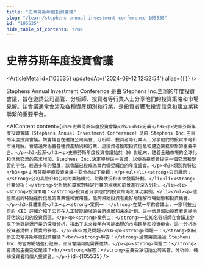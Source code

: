 ```yaml
---
title: "史蒂芬斯年度投資會議"
slug: "/learn/stephens-annual-investment-conference-105535"
id: "105535"
hide_table_of_contents: true
---
```



# 史蒂芬斯年度投資會議

<ArticleMeta id={105535} updatedAt={'2024-09-12 12:52:54'} alias={`[]`} />
<div className='border-solid border-b border-t-0 my-4 border-[var(--ifm-color-gray-300)]' />

Stephens Annual Investment Conference 是由 Stephens Inc.主辦的年度投資會議，旨在邀請公司高管、分析師、投資者等行業人士分享他們的投資策略和市場見解。該會議通常會涉及各種資產類別和行業，是投資者獲取投資信息和建立業務聯繫的重要平台。

<AIContent content={`<h2>史蒂芬斯年度投資會議</h2><h3>定義</h3><p>史蒂芬斯年度投資會議（Stephens Annual Investment Conference）是由 Stephens Inc.主辦的年度投資會議。該會議旨在邀請公司高管、分析師、投資者等行業人士分享他們的投資策略和市場見解。會議通常涵蓋各種資產類別和行業，是投資者獲取投資信息和建立業務聯繫的重要平台。</p><h3>起源</h3><p>史蒂芬斯年度投資會議始於 20 世紀末，隨着金融市場的全球化和信息交流的需求增加，Stephens Inc.決定舉辦這一會議，以便為投資者提供一個交流和學習的平台。經過多年的發展，該會議已經成為業內備受矚目的年度盛會。</p><h3>類別與特點</h3><p>史蒂芬斯年度投資會議主要分為以下幾類：</p><ul><li><strong>公司展示：</strong>公司高管介紹公司的業務模式、財務狀況和未來發展計劃。</li><li><strong>行業分析：</strong>分析師和專家對特定行業的現狀和前景進行深入分析。</li><li><strong>投資策略：</strong>投資者分享他們的投資策略和成功案例。</li></ul><p>這些類別的特點在於信息的專業性和實用性，能夠幫助投資者更好地理解市場動態和投資機會。</p><h3>具體案例</h3><p><strong>案例一：</strong>在某一年的會議上，一家科技公司的 CEO 詳細介紹了公司在人工智能領域的最新進展和未來計劃。這一信息幫助投資者更好地評估該公司的投資價值。</p><p><strong>案例二：</strong>一位知名分析師在會議上分享了他對能源行業的深度分析，指出了未來幾年內可能出現的市場趨勢和投資機會。這一分析為投資者提供了寶貴的參考。</p><h3>常見問題</h3><p><strong>問題一：</strong>如何參加史蒂芬斯年度投資會議？<br/><strong>解答：</strong>通常需要通過 Stephens Inc.的官方網站進行註冊，部分會議可能需要邀請。</p><p><strong>問題二：</strong>會議的主要受眾是誰？<br/><strong>解答：</strong>主要受眾包括公司高管、分析師、機構投資者和個人投資者。</p>`} id={105535} />
